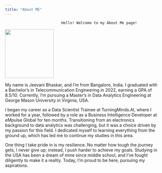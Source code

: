 ```yaml
---
title: "About ME"
---
```


```         
                          Hello! Welcome to my About Me page!
```

![](images/Photo.jpg){fig-align="center" width="161"}

My name is Jeevani Bhaskar, and I'm from Bangalore, India. I graduated with a Bachelor's in Telecommunication Engineering in 2022, earning a GPA of 8.5/10. Currently, I’m pursuing a Master’s in Data Analytics Engineering at George Mason University in Virginia, USA.

I began my career as a Data Scientist Trainee at TurningMinds.AI, where I worked for a year, followed by a role as a Business Intelligence Developer at eMpulse Global for ten months. Transitioning from an electronics background to data analytics was challenging, but it was a choice driven by my passion for this field. I dedicated myself to learning everything from the ground up, which has led me to continue my studies in this area.

One thing I take pride in is my resilience. No matter how tough the journey gets, I never give up; instead, I push harder to achieve my goals. Studying in the USA has been a dream of mine since middle school, and I’ve fought diligently to make it a reality. Today, I’m proud to be here, pursuing my aspirations.
